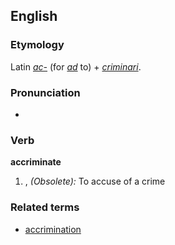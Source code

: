==English==

===Etymology===
Latin ''[[ac-]]'' (for ''[[ad]]'' to) + ''[[criminari]]''.

===Pronunciation===
* {{RP}} {{IPA|/əˈkɹɪmɪneɪt/}}
{{rfap}}

===Verb===
'''accriminate'''

# {{transitive}}, ''(Obsolete):'' To accuse of a crime

===Related terms===
*[[accrimination]]